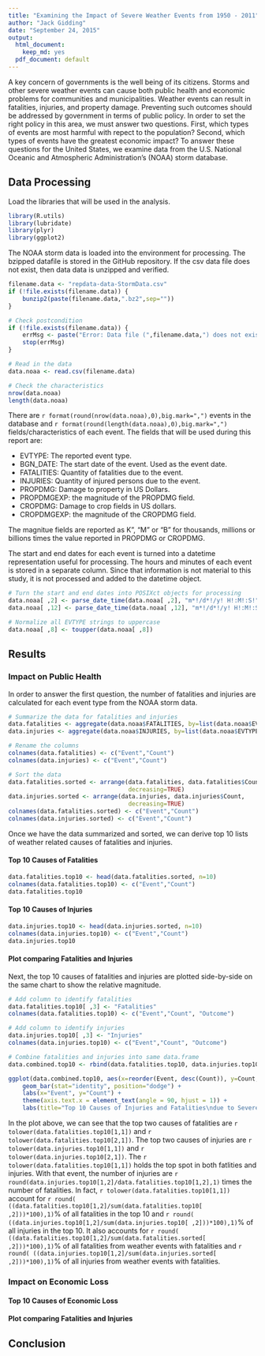 ```yaml
---
title: "Examining the Impact of Severe Weather Events from 1950 - 2011"
author: "Jack Gidding"
date: "September 24, 2015"
output:
  html_document:
    keep_md: yes
  pdf_document: default
---
```


A key concern of governments is the well being of its citizens. Storms and other severe weather events can cause both public health and economic problems for communities and municipalities. Weather events can result in fatalities, injuries, and property damage. Preventing such outcomes should be addressed by government in terms of public policy. In order to set the right policy in this area, we must answer two questions. First, which types of events are most harmful with repect to the population? Second, which types of events have the greatest economic impact? To answer these questions for the United States, we examine data from the U.S. National Oceanic and Atmospheric Administration's (NOAA) storm database.

## Data Processing
Load the libraries that will be used in the analysis. 

```r
library(R.utils)
library(lubridate)
library(plyr)
library(ggplot2)
```

The NOAA storm data is loaded into the environment for processing. The bzipped datafile is stored in the GitHub repository. If the csv data file does not exist, then data data is unzipped and verified. 

```r
filename.data <- "repdata-data-StormData.csv"
if (!file.exists(filename.data)) {
    bunzip2(paste(filename.data,".bz2",sep=""))
}

# Check postcondition
if (!file.exists(filename.data)) {
    errMsg <- paste("Error: Data file (",filename.data,") does not exist.",sep="")
    stop(errMsg)
}

# Read in the data
data.noaa <- read.csv(filename.data)

# Check the characteristics
nrow(data.noaa)
length(data.noaa)

```

There are `r format(round(nrow(data.noaa),0),big.mark=",")` events in the database and `r format(round(length(data.noaa),0),big.mark=",")` fields/characteristics of each event. The fields that will be used during this report are:

- EVTYPE: The reported event type.
- BGN_DATE: The start date of the event. Used as the event date.
- FATALITIES: Quantity of fatalities due to the event.
- INJURIES: Quantity of injured persons due to the event.
- PROPDMG: Damage to property in US Dollars.
- PROPDMGEXP: the magnitude of the PROPDMG field.
- CROPDMG: Damage to crop fields in US dollars.
- CROPDMGEXP: the magnitude of the CROPDMG field.

The magnitue fields are reported as K", "M" or "B" for thousands, millions or billions times the value reported in PROPDMG or CROPDMG. 

The start and end dates for each event is turned into a datetime representation useful for processing. The hours and minutes of each event is stored in a separate column. Since that information is not material to this study, it is not processed and added to the datetime object.

```r
# Turn the start and end dates into POSIXct objects for processing
data.noaa[ ,2] <- parse_date_time(data.noaa[ ,2], "m*!/d*!/y! H!:M!:S!")
data.noaa[ ,12] <- parse_date_time(data.noaa[ ,12], "m*!/d*!/y! H!:M!:S!")

# Normalize all EVTYPE strings to uppercase
data.noaa[ ,8] <- toupper(data.noaa[ ,8])
```

## Results

### Impact on Public Health

In order to answer the first question, the number of fatalities and injuries are calculated for each event type from the NOAA storm data. 

```r
# Summarize the data for fatalities and injuries
data.fatalities <- aggregate(data.noaa$FATALITIES, by=list(data.noaa$EVTYPE), sum)
data.injuries <- aggregate(data.noaa$INJURIES, by=list(data.noaa$EVTYPE), sum)

# Rename the columns
colnames(data.fatalities) <- c("Event","Count")
colnames(data.injuries) <- c("Event","Count")

# Sort the data 
data.fatalities.sorted <- arrange(data.fatalities, data.fatalities$Count,
                                  decreasing=TRUE)
data.injuries.sorted <- arrange(data.injuries, data.injuries$Count,
                                  decreasing=TRUE)
colnames(data.fatalities.sorted) <- c("Event","Count")
colnames(data.injuries.sorted) <- c("Event","Count")

```
Once we have the data summarized and sorted, we can derive top 10 lists of weather related causes of fatalities and injuries. 

#### Top 10 Causes of Fatalities

```r
data.fatalities.top10 <- head(data.fatalities.sorted, n=10)
colnames(data.fatalities.top10) <- c("Event","Count")
data.fatalities.top10
```

#### Top 10 Causes of Injuries

```r
data.injuries.top10 <- head(data.injuries.sorted, n=10)
colnames(data.injuries.top10) <- c("Event","Count")
data.injuries.top10

```
#### Plot comparing Fatalities and Injuries

Next, the top 10 causes of fatalities and injuries are plotted side-by-side on the same chart to show the relative magnitude.  

```r
# Add column to identify fatalities
data.fatalities.top10[ ,3] <- "Fatalities"
colnames(data.fatalities.top10) <- c("Event","Count", "Outcome")

# Add column to identify injuries
data.injuries.top10[ ,3] <- "Injuries"
colnames(data.injuries.top10) <- c("Event","Count", "Outcome")

# Combine fatalities and injuries into same data.frame
data.combined.top10 <- rbind(data.fatalities.top10, data.injuries.top10)

ggplot(data.combined.top10, aes(x=reorder(Event, desc(Count)), y=Count, fill=Outcome)) + 
    geom_bar(stat="identity", position="dodge") +
    labs(x="Event", y="Count") +
    theme(axis.text.x = element_text(angle = 90, hjust = 1)) +
    labs(title="Top 10 Causes of Injuries and Fatalities\ndue to Severe Weather, 1950 - 2011")
```

In the plot above, we can see that the top two causes of fatalities are `r tolower(data.fatalities.top10[1,1])` and `r tolower(data.fatalities.top10[2,1])`. The top two causes of injuries are `r tolower(data.injuries.top10[1,1])` and `r tolower(data.injuries.top10[2,1])`. The `r tolower(data.fatalities.top10[1,1])` holds the top spot in both fatlities and injuries. With that event, the number of injuries are `r round(data.injuries.top10[1,2]/data.fatalities.top10[1,2],1)` times the number of fatalities. In fact, `r tolower(data.fatalities.top10[1,1])` account for `r round( ((data.fatalities.top10[1,2]/sum(data.fatalities.top10[ ,2]))*100),1)`% of all fatalities in the top 10 and `r round( ((data.injuries.top10[1,2]/sum(data.injuries.top10[ ,2]))*100),1)`% of all injuries in the top 10. It also accounts for `r round( ((data.fatalities.top10[1,2]/sum(data.fatalities.sorted[ ,2]))*100),1)`% of all fatalities from weather events with fatalities and `r round( ((data.injuries.top10[1,2]/sum(data.injuries.sorted[ ,2]))*100),1)`% of all injuries from weather events with fatalities.

### Impact on Economic Loss

#### Top 10 Causes of Economic Loss


#### Plot comparing Fatalities and Injuries


## Conclusion


